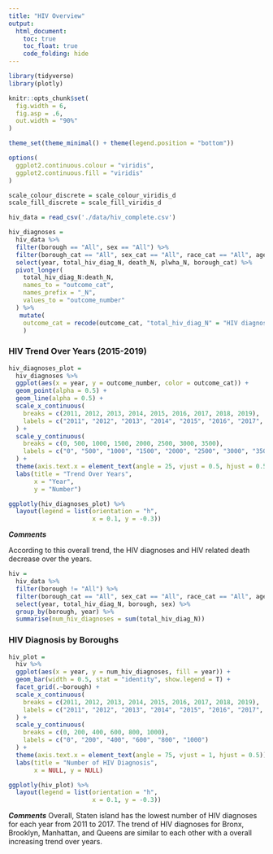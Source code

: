```yaml
---
title: "HIV Overview"
output: 
  html_document:
    toc: true
    toc_float: true
    code_folding: hide
---
```


```r
library(tidyverse)
library(plotly)

knitr::opts_chunk$set(
  fig.width = 6,
  fig.asp = .6,
  out.width = "90%"
)

theme_set(theme_minimal() + theme(legend.position = "bottom"))

options(
  ggplot2.continuous.colour = "viridis",
  ggplot2.continuous.fill = "viridis"
)

scale_colour_discrete = scale_colour_viridis_d
scale_fill_discrete = scale_fill_viridis_d
```


```r
hiv_data = read_csv('./data/hiv_complete.csv')

hiv_diagnoses = 
  hiv_data %>% 
  filter(borough == "All", sex == "All") %>% 
  filter(borough_cat == "All", sex_cat == "All", race_cat == "All", age_cat == "All", risk_cat == "All") %>% 
  select(year, total_hiv_diag_N, death_N, plwha_N, borough_cat) %>% 
  pivot_longer(
    total_hiv_diag_N:death_N, 
    names_to = "outcome_cat",
    names_prefix = "_N",
    values_to = "outcome_number"
  ) %>% 
   mutate(
    outcome_cat = recode(outcome_cat, "total_hiv_diag_N" = "HIV diagnoses", "death_N" = "HIV Related Death")
    )
```


### HIV Trend Over Years (2015-2019)
```r
hiv_diagnoses_plot = 
  hiv_diagnoses %>% 
  ggplot(aes(x = year, y = outcome_number, color = outcome_cat)) +
  geom_point(alpha = 0.5) +
  geom_line(alpha = 0.5) +
  scale_x_continuous(
    breaks = c(2011, 2012, 2013, 2014, 2015, 2016, 2017, 2018, 2019),
    labels = c("2011", "2012", "2013", "2014", "2015", "2016", "2017", "2018", "2019")
  ) +
  scale_y_continuous(
    breaks = c(0, 500, 1000, 1500, 2000, 2500, 3000, 3500),
    labels = c("0", "500", "1000", "1500", "2000", "2500", "3000", "3500")
  ) +
  theme(axis.text.x = element_text(angle = 25, vjust = 0.5, hjust = 0.5)) +
  labs(title = "Trend Over Years",
       x = "Year",
       y = "Number") 

ggplotly(hiv_diagnoses_plot) %>% 
  layout(legend = list(orientation = "h", 
                       x = 0.1, y = -0.3))
```

**_Comments_**

According to this overall trend, the HIV diagnoses and HIV related death decrease over the years. 

```r
hiv = 
  hiv_data %>% 
  filter(borough != "All") %>% 
  filter(borough_cat == "All", sex_cat == "All", race_cat == "All", age_cat == "All", risk_cat == "All") %>% 
  select(year, total_hiv_diag_N, borough, sex) %>% 
  group_by(borough, year) %>% 
  summarise(num_hiv_diagnoses = sum(total_hiv_diag_N))
```


### HIV Diagnosis by Boroughs
```r
hiv_plot = 
  hiv %>% 
  ggplot(aes(x = year, y = num_hiv_diagnoses, fill = year)) +
  geom_bar(width = 0.5, stat = "identity", show.legend = T) +
  facet_grid(.~borough) +
  scale_x_continuous(
    breaks = c(2011, 2012, 2013, 2014, 2015, 2016, 2017, 2018, 2019),
    labels = c("2011", "2012", "2013", "2014", "2015", "2016", "2017", "2018", "2019")
  ) +
  scale_y_continuous(
    breaks = c(0, 200, 400, 600, 800, 1000),
    labels = c("0", "200", "400", "600", "800", "1000")
  ) +
  theme(axis.text.x = element_text(angle = 75, vjust = 1, hjust = 0.5)) +
  labs(title = "Number of HIV Diagnosis",
       x = NULL, y = NULL) 

ggplotly(hiv_plot) %>% 
  layout(legend = list(orientation = "h", 
                       x = 0.1, y = -0.3))
```

**_Comments_**
Overall, Staten island has the lowest number of HIV diagnoses for each year from 2011 to 2017. The trend of HIV diagnoses for Bronx, Brooklyn, Manhattan, and Queens are similar to each other with a overall increasing trend over years. 